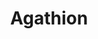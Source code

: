 ---
title: "Agathion"
slug: "agathion"
arcana: "Chariot"

image: "Agathion.jpg"

phys: ""
gun: "resist"
fire: ""
ice: ""
elec: "resist"
wind: "weak"
psy: ""
nuke: ""
bless: ""
curse: ""
---